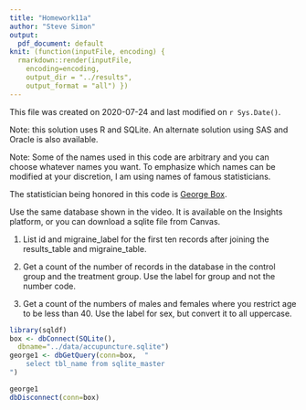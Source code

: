 ```yaml
---
title: "Homework11a"
author: "Steve Simon"
output:
  pdf_document: default
knit: (function(inputFile, encoding) {
  rmarkdown::render(inputFile, 
    encoding=encoding,
    output_dir = "../results", 
    output_format = "all") })  
---
```


This file was created on 2020-07-24 and last modified on `r Sys.Date()`.

Note: this solution uses R and SQLite. An alternate solution using SAS and Oracle is also available.

Note: Some of the names used in this code are arbitrary and you can choose whatever names you want. To emphasize which names can be modified at your discretion, I am using names of famous statisticians.

The statistician being honored in this code is [George Box](https://en.wikipedia.org/wiki/George_E._P._Box).

Use the same database shown in the video. It is available on the Insights platform, or you can download a sqlite file from Canvas.

1. List id and migraine_label for the first ten records after joining the results_table and migraine_table.

2. Get a count of the number of records in the database in the control group and the treatment group. Use the label for group and not the number code.

3. Get a count of the numbers of males and females where you restrict age to be less than 40. Use the label for sex, but convert it to all uppercase.

```r
library(sqldf)
box <- dbConnect(SQLite(),
  dbname="../data/accupuncture.sqlite")
george1 <- dbGetQuery(conn=box,  "
    select tbl_name from sqlite_master
")

george1
dbDisconnect(conn=box)
```

